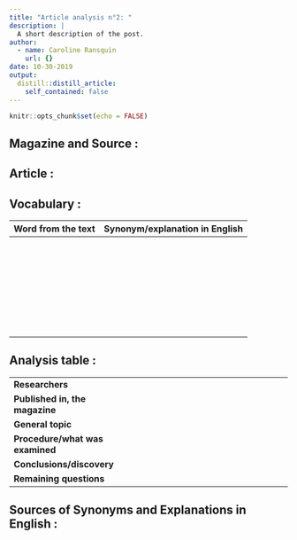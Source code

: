 ```yaml
---
title: "Article analysis n°2: "
description: |
  A short description of the post.
author:
  - name: Caroline Ransquin
    url: {}
date: 10-30-2019
output:
  distill::distill_article:
    self_contained: false
---
```


```r
knitr::opts_chunk$set(echo = FALSE)
```

## Magazine and Source : 





## Article : 


## Vocabulary : 

| Word from the text | Synonym/explanation in English |
|--------------------|--------------------------------|
|                    |                                |
|                    |                                |
|                    |                                |
|                    |                                |
|                    |                                | 
|                    |                                |
|                    |                                |
|                    |                                |
|                    |                                |
|                    |                                |
|                    |                                | 
|                    |                                |
|                    |                                |
|                    |                                |
|                    |                                |
|                    |                                |
|                    |                                | 
|                    |                                |
|                    |                                |
|                    |                                |
|                    |                                |
|                    |                                |
|                    |                                | 
|                    |                                |
|                    |                                |
|                    |                                |
|                    |                                |
|                    |                                |
|                    |                                | 
|                    |                                |

## Analysis table :

|                                   |                                                                                                                          |
| ----------------------------------| ------------------------------------------------------------------------------------------------------------------------|
|**Researchers**                |                                |
|**Published in, the magazine** |                                |
|**General topic**              |                                |
|**Procedure/what was examined**|                                |
|**Conclusions/discovery**      |                                | 
|**Remaining questions**        |                                |

## Sources of Synonyms and Explanations in English :


